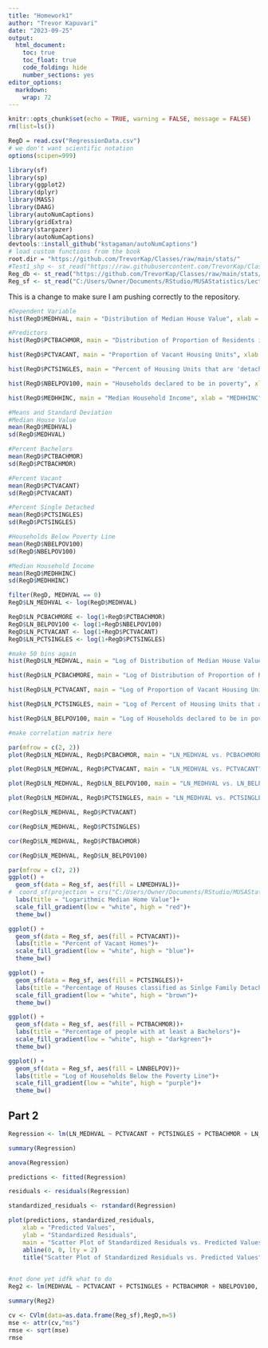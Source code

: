 ---
title: "Homework1"
author: "Trevor Kapuvari"
date: "2023-09-25"
output: 
  html_document:
    toc: true
    toc_float: true
    code_folding: hide
    number_sections: yes
editor_options: 
  markdown: 
    wrap: 72
---

```{r setup clear environment,  include=FALSE}
knitr::opts_chunk$set(echo = TRUE, warning = FALSE, message = FALSE)
rm(list=ls())
```

```{r setup, include=FALSE}
RegD = read.csv("RegressionData.csv")
# we don't want scientific notation
options(scipen=999)

library(sf)
library(sp)
library(ggplot2)
library(dplyr)
library(MASS)
library(DAAG)
library(autoNumCaptions)
library(gridExtra)
library(stargazer)
library(autoNumCaptions)
devtools::install_github("kstagaman/autoNumCaptions")
# load custom functions from the book 
root.dir = "https://github.com/TrevorKap/Classes/raw/main/stats/"
#Test1_shp <- st_read("https://raw.githubusercontent.com/TrevorKap/Classes/main/stats/RegressionData.shp")
Reg_db <- st_read("https://github.com/TrevorKap/Classes/raw/main/stats/RegressionData.dbf")
Reg_sf <- st_read("C:/Users/Owner/Documents/RStudio/MUSAStatistics/Lecture1RegressionData/RegressionData.shp")

```

This is a change to make sure I am pushing correctly to the repository.

```{r Distribution Histograms}
#Dependent Variable
hist(RegD$MEDHVAL, main = "Distribution of Median House Value", xlab = "MEDHVAL", breaks = 50)

#Predictors
hist(RegD$PCTBACHMOR, main = "Distribution of Proportion of Residents in Block with at least a Bachelors", xlab = "PCTBACHMORE")

hist(RegD$PCTVACANT, main = "Proportion of Vacant Housing Units", xlab = "PCTVACANT")

hist(RegD$PCTSINGLES, main = "Percent of Housing Units that are 'detached single family houses'", xlab = "PCTSINGLE")

hist(RegD$NBELPOV100, main = "Households declared to be in poverty", xlab = "NBELPOV100")

hist(RegD$MEDHHINC, main = "Median Household Income", xlab = "MEDHHINC")
```

```{r Means, and Standard Deviation}
#Means and Standard Deviation 
#Median House Value
mean(RegD$MEDHVAL)
sd(RegD$MEDHVAL)

#Percent Bachelors
mean(RegD$PCTBACHMOR)
sd(RegD$PCTBACHMOR)

#Percent Vacant
mean(RegD$PCTVACANT)
sd(RegD$PCTVACANT)

#Percent Single Detached 
mean(RegD$PCTSINGLES)
sd(RegD$PCTSINGLES)

#Households Below Poverty Line
mean(RegD$NBELPOV100)
sd(RegD$NBELPOV100)

#Median Household Income
mean(RegD$MEDHHINC)
sd(RegD$MEDHHINC)
```

```{r Log Variables}
filter(RegD, MEDHVAL == 0)
RegD$LN_MEDHVAL <- log(RegD$MEDHVAL)

RegD$LN_PCBACHMORE <- log(1+RegD$PCTBACHMOR)
RegD$LN_BELPOV100 <- log(1+RegD$NBELPOV100)
RegD$LN_PCTVACANT <- log(1+RegD$PCTVACANT)
RegD$LN_PCTSINGLES <- log(1+RegD$PCTSINGLES)
```

```{r Logirtihmic Histograms}
#make 50 bins again 
hist(RegD$LN_MEDHVAL, main = "Log of Distribution of Median House Value", xlab = "LN MEDHVAL")

hist(RegD$LN_PCBACHMORE, main = "Log of Distribution of Proportion of Residents in Block with at least a Bachelors", xlab = "LN PCTBACHMOR")

hist(RegD$LN_PCTVACANT, main = "Log of Proportion of Vacant Housing Units", xlab = "LN PCTVACANT")

hist(RegD$LN_PCTSINGLES, main = "Log of Percent of Housing Units that are 'detached single family houses'", xlab = "LN PCTSINGLE")

hist(RegD$LN_BELPOV100, main = "Log of Households declared to be in poverty", xlab = "LN NBELPOV100")

#make correlation matrix here 

```

```{r Scatter Plots between Median Home Value & Predictors}
par(mfrow = c(2, 2))
plot(RegD$LN_MEDHVAL, RegD$PCBACHMOR, main = "LN_MEDHVAL vs. PCBACHMORE", xlab = "LN_MEDHVAL", ylab = "PCBACHMORE")

plot(RegD$LN_MEDHVAL, RegD$PCTVACANT, main = "LN_MEDHVAL vs. PCTVACANT", xlab = "LN_MEDHVAL", ylab = "PCTVACANT")

plot(RegD$LN_MEDHVAL, RegD$LN_BELPOV100, main = "LN_MEDHVAL vs. LN_BELPOV100", xlab = "LN_MEDHVAL", ylab = "LN_BELPOV100")

plot(RegD$LN_MEDHVAL, RegD$PCTSINGLES, main = "LN_MEDHVAL vs. PCTSINGLES", xlab = "LN_MEDHVAL", ylab = "PCTSINGLES")

```

```{r Pearson Correlations}
cor(RegD$LN_MEDHVAL, RegD$PCTVACANT)

cor(RegD$LN_MEDHVAL, RegD$PCTSINGLES)

cor(RegD$LN_MEDHVAL, RegD$PCTBACHMOR)

cor(RegD$LN_MEDHVAL, RegD$LN_BELPOV100)

```

```{r Chloropleth Maps}
par(mfrow = c(2, 2))
ggplot() +
  geom_sf(data = Reg_sf, aes(fill = LNMEDHVAL))+
#  coord_sf(projection = crs("C:/Users/Owner/Documents/RStudio/MUSAStatistics/Lecture1RegressionData/RegressionData.shp")
  labs(title = "Logarithmic Median Home Value")+
  scale_fill_gradient(low = "white", high = "red")+
  theme_bw()

ggplot() +
  geom_sf(data = Reg_sf, aes(fill = PCTVACANT))+
  labs(title = "Percent of Vacant Homes")+
  scale_fill_gradient(low = "white", high = "blue")+
  theme_bw()

ggplot() +
  geom_sf(data = Reg_sf, aes(fill = PCTSINGLES))+
  labs(title = "Percentage of Houses classified as Sinlge Family Detached")+
  scale_fill_gradient(low = "white", high = "brown")+
  theme_bw() 

ggplot() +
  geom_sf(data = Reg_sf, aes(fill = PCTBACHMOR))+
  labs(title = "Percentage of people with at least a Bachelors")+
  scale_fill_gradient(low = "white", high = "darkgreen")+
  theme_bw()

ggplot() +
  geom_sf(data = Reg_sf, aes(fill = LNNBELPOV))+
  labs(title = "Log of Households Below the Poverty Line")+
  scale_fill_gradient(low = "white", high = "purple")+
  theme_bw()


```

## Part 2

```{r regression part A}
Regression <- lm(LN_MEDHVAL ~ PCTVACANT + PCTSINGLES + PCTBACHMOR + LN_BELPOV100, data = RegD)

summary(Regression)

```

```{r anova of regression pB }
anova(Regression)
```

```{r Part C}

predictions <- fitted(Regression)

residuals <- residuals(Regression)

standardized_residuals <- rstandard(Regression)

```

```{r Part D}

plot(predictions, standardized_residuals,
    xlab = "Predicted Values",
    ylab = "Standardized Residuals",
    main = "Scatter Plot of Standardized Residuals vs. Predicted Values")
    abline(0, 0, lty = 2)
    title("Scatter Plot of Standardized Residuals vs. Predicted Values")
    
```

```{r Question 3}
#not done yet idfk what to do
Reg2 <- lm(MEDHVAL ~ PCTVACANT + PCTSINGLES + PCTBACHMOR + NBELPOV100, data = RegD)

summary(Reg2)

```

```{r Question 4}

cv <- CVlm(data=as.data.frame(Reg_sf),RegD,m=5) 
mse <- attr(cv,"ms")
rmse <- sqrt(mse) 
rmse


```